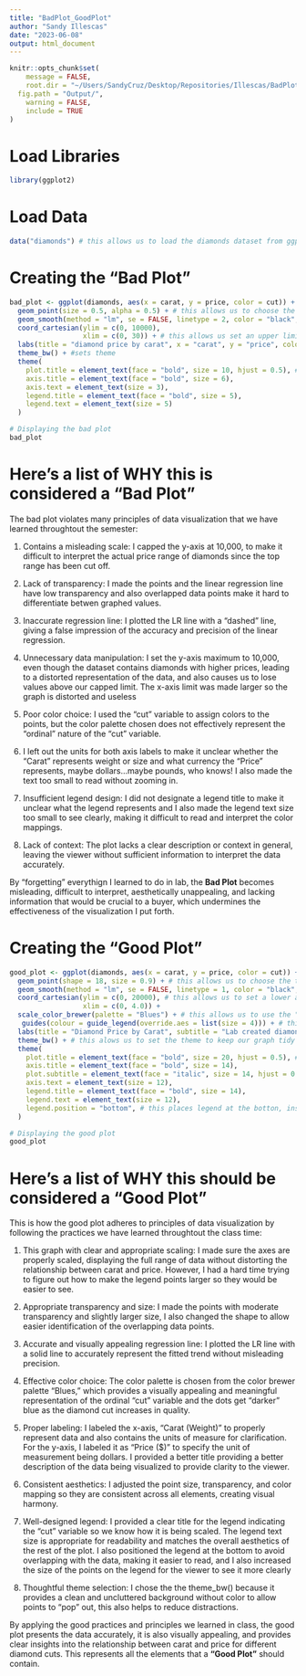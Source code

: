 ```yaml
---
title: "BadPlot_GoodPlot"
author: "Sandy Illescas"
date: "2023-06-08"
output: html_document
---
```


```r

knitr::opts_chunk$set(
	message = FALSE,
	root.dir = "~/Users/SandyCruz/Desktop/Repositories/Illescas/BadPlot_GoodPlot",
  fig.path = "Output/",
	warning = FALSE,
	include = TRUE
)
```

# Load Libraries
```r

library(ggplot2)

```


# Load Data
```r

data("diamonds") # this allows us to load the diamonds dataset from ggplot

```


# Creating the **"Bad Plot"**
```r

bad_plot <- ggplot(diamonds, aes(x = carat, y = price, color = cut)) + # this allows us to create a plot and designate x and y axes
  geom_point(size = 0.5, alpha = 0.5) + # this allows us to choose the type of plot we want to make and also customize point size and shape
  geom_smooth(method = "lm", se = FALSE, linetype = 2, color = "black", size = 0.8) + # this allows us add a linear regression line where the standard error is not included and also allows us to customize the color and thickness of the line
  coord_cartesian(ylim = c(0, 10000),
                  xlim = c(0, 30)) + # this allows us set an upper limit to the y-axis which will cause a misleading upper range to the viewer
  labs(title = "diamond price by carat", x = "carat", y = "price", color = "type") + # this allows us to label our graph, which in this case I have ommitted some crucial data that a viewer would normally expect to see
  theme_bw() + #sets theme
  theme(
    plot.title = element_text(face = "bold", size = 10, hjust = 0.5), # these lines allow us to customize the elements of the titles, subtitiles, x-axis, y-axis, and legend, we can change size, position and appearance. In this case I have made unappealing requests in my code
    axis.title = element_text(face = "bold", size = 6),
    axis.text = element_text(size = 3),
    legend.title = element_text(face = "bold", size = 5),
    legend.text = element_text(size = 5)
  )

# Displaying the bad plot
bad_plot


```

# Here's a list of **WHY** this is considered a **"Bad Plot"**

The bad plot violates many principles of data visualization that we have learned throughtout the semester:

1. Contains a misleading scale: I capped the y-axis  at 10,000, to make it difficult to interpret the actual price range of diamonds since the top range has been cut off.

2. Lack of transparency: I made the points and the linear regression line have low transparency and also overlapped data points make it hard to differentiate betwen graphed values.

3. Inaccurate regression line: I plotted the LR line with a "dashed" line, giving a false impression of the accuracy and precision of the linear regression.

4. Unnecessary data manipulation: I set the y-axis maximum to 10,000, even though the dataset contains diamonds with higher prices, leading to a distorted representation of the data, and also causes us to lose values above our capped limit. The x-axis limit was made larger so the graph is distorted and useless

5. Poor color choice: I used the "cut" variable to assign colors to the points, but the color palette chosen does not effectively represent the "ordinal" nature of the "cut" variable.

6. I left out the units for both axis labels to make it unclear whether the "Carat" represents weight or size and what currency the "Price" represents, maybe dollars...maybe pounds, who knows! I also made the text too small to read without zooming in.

7. Insufficient legend design: I did not designate a legend title to make it unclear what the legend represents and I also made the legend text size too small to see clearly, making it difficult to read and interpret the color mappings.

8. Lack of context: The plot lacks a clear description or context in general, leaving the viewer without sufficient information to interpret the data accurately.

By "forgetting" everythign I learned to do in lab, the **Bad Plot** becomes misleading, difficult to interpret, aesthetically unappealing, and lacking information that would be crucial to a buyer, which undermines the effectiveness of the visualization I put forth.


# Creating the **"Good Plot"**
```r

good_plot <- ggplot(diamonds, aes(x = carat, y = price, color = cut)) + # this allows us to create a plot and designate x and y axes
  geom_point(shape = 18, size = 0.9) + # this allows us to choose the type of plot we want to make and also customize point size and shape
  geom_smooth(method = "lm", se = FALSE, linetype = 1, color = "black", size = 1) +  # this allows us add a linear regression line where the standard error is not included and also allows us to customize the color and thickness of the line
  coord_cartesian(ylim = c(0, 20000), # this allows us to set a lower and upper limit to both the x-axis and the y-axis
                  xlim = c(0, 4.0)) +
  scale_color_brewer(palette = "Blues") + # this allows us to use the "Blues" color pallette
   guides(colour = guide_legend(override.aes = list(size = 4))) + # this allows us to override the size of the legend point sizes to make them easier to see and are more visually appealing
  labs(title = "Diamond Price by Carat", subtitle = "Lab created diamonds are sounding pretty good!", x = "Carat (Weight)", y = "Price ($)", color = "Diamond Cut") + # This allows us to label our graph to our liking, making sure to represent the data correcly
  theme_bw() + # this alows us to set the theme to keep our graph tidy and visually appealing
  theme(
    plot.title = element_text(face = "bold", size = 20, hjust = 0.5), # this allows us to customize the elements of the titles, subtitiles, x-axis, y-axis, and legend, we can change size, position and appearance.
    axis.title = element_text(face = "bold", size = 14),
    plot.subtitle = element_text(face = "italic", size = 14, hjust = 0.5),
    axis.text = element_text(size = 12),
    legend.title = element_text(face = "bold", size = 14),
    legend.text = element_text(size = 12),
    legend.position = "bottom", # this places legend at the botton, instead of the standard right side to make graph more visually appealing
  )

# Displaying the good plot
good_plot

```

# Here's a list of **WHY** this should be considered a **"Good Plot"**

This is how the good plot adheres to principles of data visualization by following the practices we have learned throughtout the class time:

1. This graph with clear and appropriate scaling: I made sure the axes are properly scaled, displaying the full range of data without distorting the relationship between carat and price. However, I had a hard time trying to figure out how to make the legend points larger so they would be easier to see. 

2. Appropriate transparency and size: I made the points with moderate transparency and slightly larger size, I also changed the shape to allow easier identification of the overlapping data points.

3. Accurate and visually appealing regression line: I plotted the LR line with a solid line to accurately represent the fitted trend without misleading precision.

4. Effective color choice: The color palette is chosen from the color brewer palette "Blues," which provides a visually appealing and meaningful representation of the ordinal "cut" variable and the dots get "darker" blue as the diamond cut increases in quality.

5. Proper labeling: I labeled the x-axis, "Carat (Weight)" to properly represent data and also contains the units of measure for clarification. For the y-axis, I labeled it as "Price ($)" to specify the unit of measurement being dollars. I provided a better title providing a better description of the data being visualized to provide clarity to the viewer.

6. Consistent aesthetics: I adjusted the point size, transparency, and color mapping so they are consistent across all elements, creating visual harmony.

7. Well-designed legend: I provided a clear title for the legend indicating the "cut" variable so we know how it is being scaled. The legend text size is appropriate for readability and matches the overall aesthetics of the rest of the plot. I also positioned the legend at the bottom to avoid overlapping with the data, making it easier to read, and I also increased the size of the points on the legend for the viewer to see it more clearly

8. Thoughtful theme selection: I chose the the theme_bw() because it provides a clean and uncluttered background without color to allow points to "pop" out, this also helps to reduce distractions.

By applying the good practices and principles we learned in class, the good plot presents the data accurately, it is also visually appealing, and provides clear insights into the relationship between carat and price for different diamond cuts.  This represents all the elements that a **"Good Plot"** should contain.


